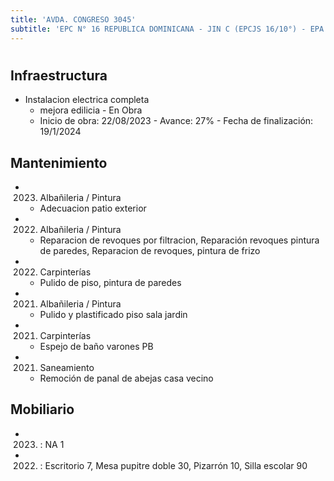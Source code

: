 ```yaml
---
title: 'AVDA. CONGRESO 3045'
subtitle: 'EPC N° 16 REPUBLICA DOMINICANA - JIN C (EPCJS 16/10°) - EPA N° 16 REPUBLICA DOMINICANA'
---
```


#
## Infraestructura

* Instalacion electrica completa 
    + mejora edilicia - En Obra 
    + Inicio de obra: 22/08/2023 - Avance: 27% - Fecha de finalización: 19/1/2024 






## Mantenimiento

*  (2023) Albañileria / Pintura 
    + Adecuacion patio exterior

*  (2022) Albañileria / Pintura 
    + Reparacion de revoques por filtracion, Reparación revoques pintura de paredes, Reparacion de revoques, pintura de frizo

*  (2022) Carpinterías 
    + Pulido de piso, pintura de paredes

*  (2021) Albañileria / Pintura 
    + Pulido y plastificado piso sala jardin

*  (2021) Carpinterías 
    + Espejo de baño varones PB

*  (2021) Saneamiento 
    + Remoción de panal de abejas casa vecino





## Mobiliario

*  (2023) : NA 1 

*  (2022) : Escritorio 7, Mesa pupitre doble 30, Pizarrón 10, Silla escolar 90 



